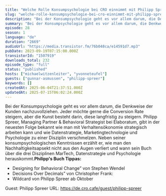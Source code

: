 ```yaml
---
title: "Welche Rolle Konsumpsychologie bei CRO einnimmt mit Philipp Spreer"
slug: "welche-rolle-konsumpsychologie-bei-cro-einnimmt-mit-philipp-spreer"
description: "Bei der Konsumpsychologie geht es vor allem darum, die Denkweise der Kunden nachzuvollziehen. Jeder möchte gerne die Conversion Rate steigern, aber die Kunst besteht darin, diese langfristig zu steigern. Philipp Spreer, Managing Partner & Behavioral Strategist bei Elaboratum, gibt in der neuesten Folge bekannt wie man mit Verhaltensökonomie strategisch arbeiten kann und wie Datenstrategie, Marketingtechnologie und Psychologie zu einer Disziplin verschmelzen. Neben seiner konsumpsychologischen Kenntnissen erzählt er, wie man den Nachhaltigkeitsapsekt nicht aus den Augen verliert und wann sein Buch über die drei Disziplinen MarTech, Datenstrategie und Psychologie herauskommt.**Philipp's Buch Tippas:**\n\n- Designing for Behavioral Change” von Stephen Wendel\n- Decisions Over Decimals” von Christopher Frank:\n- Wildcard von Philipp Spreer ab Oktober\n\n Guest: Philipp Spreer URL: https://de.cro.cafe/guest/philipp-spreer"
summary: "Bei der Konsumpsychologie geht es vor allem darum, die Denkweise der Kunden nachzuvollziehen. Jeder möchte gerne die Conversion Rate steigern, aber die Kunst besteht darin, diese langfristig zu steigern. Philipp Spreer, Managing Partner & Behavioral Strategist bei Elaboratum, gibt in der neuesten Folge bekannt wie man mit Verhaltensökonomie strategisch arbeiten kann und wie Datenstrategie, Marketingtechnologie und Psychologie zu einer Disziplin verschmelzen. Neben seiner konsumpsychologischen Kenntnissen erzählt er, wie man den Nachhaltigkeitsapsekt nicht aus den Augen verliert und wann sein Buch über die drei Disziplinen MarTech, Datenstrategie und Psychologie herauskommt.Philipp's Buch Tippas:Designing for Behavioral Change” von Stephen WendelDecisions Over Decimals” von Christopher Frank:Wildcard von Philipp Spreer ab Oktober Guest: Philipp Spreer URL: https://de.cro.cafe/guest/philipp-spreer"
episode: 28
season: 1
language: "de"
duration: "2669"
audioUrl: "https://media.transistor.fm/76b048ca/e14591d7.mp3"
pubDate: 2023-09-19T07:15:00.000Z
transistorId: "1507919"
downloads_total: 232
episode_type: "full"
status: "published"
hosts: ["michaelwitzenleiter", "yvonneteufel"]
guests: ["gunnar-asmussen", "philipp-spreer"]
keywords: []
createdAt: 2025-06-04T21:37:51.000Z
updatedAt: 2025-07-15T06:02:24.000Z
---
```


Bei der Konsumpsychologie geht es vor allem darum, die Denkweise der Kunden nachzuvollziehen. Jeder möchte gerne die Conversion Rate steigern, aber die Kunst besteht darin, diese langfristig zu steigern. Philipp Spreer, Managing Partner & Behavioral Strategist bei Elaboratum, gibt in der neuesten Folge bekannt wie man mit Verhaltensökonomie strategisch arbeiten kann und wie Datenstrategie, Marketingtechnologie und Psychologie zu einer Disziplin verschmelzen. Neben seiner konsumpsychologischen Kenntnissen erzählt er, wie man den Nachhaltigkeitsapsekt nicht aus den Augen verliert und wann sein Buch über die drei Disziplinen MarTech, Datenstrategie und Psychologie herauskommt.**Philipp's Buch Tippas:**

- Designing for Behavioral Change” von Stephen Wendel
- Decisions Over Decimals” von Christopher Frank:
- Wildcard von Philipp Spreer ab Oktober

 Guest: Philipp Spreer URL: https://de.cro.cafe/guest/philipp-spreer

